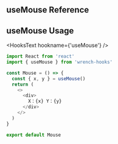 
<Meta title='hooks/useMouse' />

<h2 style={{ color: '#ff3399' }}> useMouse Reference </h2>

<Mouse />
<Home />

<h2 style={{ color: '#ff3399' }}>useMouse Usage </h2>

<HooksText hookname={'useMouse'} />

```js
import React from 'react'
import { useMouse } from 'wrench-hooks'

const Mouse = () => {
  const { x, y } = useMouse()
  return (
    <>
      <div>
        X：{x} Y：{y}
      </div>
    </>
  )
}

export default Mouse
```
